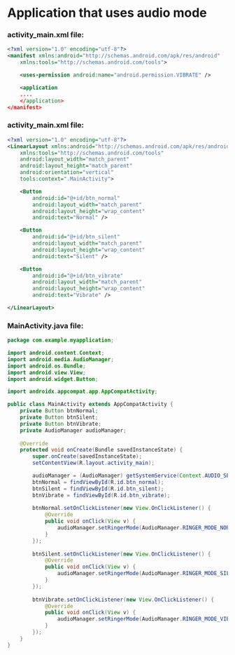 # Application that uses audio mode

### activity_main.xml file:
```xml AndroidManifest.xml
<?xml version="1.0" encoding="utf-8"?>
<manifest xmlns:android="http://schemas.android.com/apk/res/android"
    xmlns:tools="http://schemas.android.com/tools">

    <uses-permission android:name="android.permission.VIBRATE" />

    <application
    ....
    </application>
</manifest>
```

### activity_main.xml file:
```xml activity_main.xml
<?xml version="1.0" encoding="utf-8"?>
<LinearLayout xmlns:android="http://schemas.android.com/apk/res/android"
    xmlns:tools="http://schemas.android.com/tools"
    android:layout_width="match_parent"
    android:layout_height="match_parent"
    android:orientation="vertical"
    tools:context=".MainActivity">

    <Button
        android:id="@+id/btn_normal"
        android:layout_width="match_parent"
        android:layout_height="wrap_content"
        android:text="Normal" />

    <Button
        android:id="@+id/btn_silent"
        android:layout_width="match_parent"
        android:layout_height="wrap_content"
        android:text="Silent" />

    <Button
        android:id="@+id/btn_vibrate"
        android:layout_width="match_parent"
        android:layout_height="wrap_content"
        android:text="Vibrate" />

</LinearLayout>
```

### MainActivity.java file:
```java MainActivity.java
package com.example.myapplication;

import android.content.Context;
import android.media.AudioManager;
import android.os.Bundle;
import android.view.View;
import android.widget.Button;

import androidx.appcompat.app.AppCompatActivity;

public class MainActivity extends AppCompatActivity {
    private Button btnNormal;
    private Button btnSilent;
    private Button btnVibrate;
    private AudioManager audioManager;
    
    @Override
    protected void onCreate(Bundle savedInstanceState) {
        super.onCreate(savedInstanceState);
        setContentView(R.layout.activity_main);

        audioManager = (AudioManager) getSystemService(Context.AUDIO_SERVICE);
        btnNormal = findViewById(R.id.btn_normal);
        btnSilent = findViewById(R.id.btn_silent);
        btnVibrate = findViewById(R.id.btn_vibrate);
        
        btnNormal.setOnClickListener(new View.OnClickListener() {
            @Override
            public void onClick(View v) {
                audioManager.setRingerMode(AudioManager.RINGER_MODE_NORMAL);
            }
        });
        
        btnSilent.setOnClickListener(new View.OnClickListener() {
            @Override
            public void onClick(View v) {
                audioManager.setRingerMode(AudioManager.RINGER_MODE_SILENT);
            }
        });
        
        btnVibrate.setOnClickListener(new View.OnClickListener() {
            @Override
            public void onClick(View v) {
                audioManager.setRingerMode(AudioManager.RINGER_MODE_VIBRATE);
            }
        });
    }
}
```
